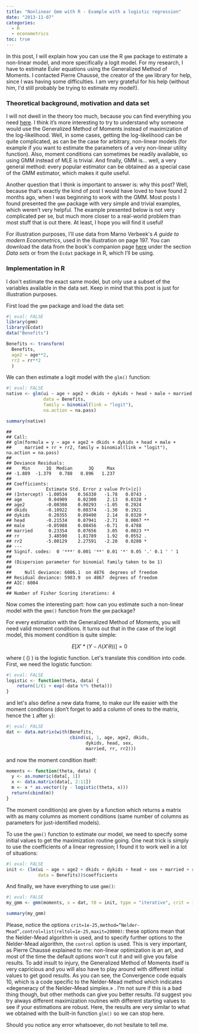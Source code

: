 ```yaml
---
title: "Nonlinear Gmm with R - Example with a logistic regression"
date: "2013-11-07"
categories:
  - R
  - econometrics
toc: true
---
```


<!-- MathJax scripts -->
<script type="text/javascript" async
  src="https://cdn.mathjax.org/mathjax/latest/MathJax.js?config=TeX-MML-AM_CHTML">
</script>

</head>


<body>
<p>In this post, I will explain how you can use the R <code>gmm</code> package to estimate a non-linear model, and more specifically a logit model. For my research, I have to estimate Euler equations using the Generalized Method of Moments. I contacted Pierre Chaussé, the creator of the <code>gmm</code> library for help, since I was having some difficulties. I am very grateful for his help (without him, I&#39;d still probably be trying to estimate my model!).</p>

<h3>Theoretical background, motivation and data set</h3>

<p>I will not dwell in the theory too much, because you can find everything you need <a href="https://en.wikipedia.org/wiki/Generalized_method_of_moments">here</a>. I think it's more interesting to try to understand why someone would use the Generalized Method of Moments instead of maximization of the log-likelihood. Well, in some cases, getting the log-likelihood can be quite complicated, as can be the case for arbitrary, non-linear models (for example if you want to estimate the parameters of a very non-linear utility function). Also, moment conditions can sometimes be readily available, so using GMM instead of MLE is trivial. And finally, GMM is... well, a very general method: every popular estimator can be obtained as a special case of the GMM estimator, which makes it quite useful.</p>

<p>Another question that I think is important to answer is: why this post? Well, because that's exactly the kind of post I would have loved to have found 2 months ago, when I was beginning to work with the GMM. Most posts I found presented the <code>gmm</code> package with very simple and trivial examples, which weren't very helpful. The example presented below is not very complicated per se, but much more closer to a real-world problem than most stuff that is out there. At least, I hope you will find it useful!</p>

<p>For illustration purposes, I&#39;ll use data from Marno Verbeek&#39;s <em>A guide to modern Econometrics</em>, used in the illustration on page 197. You can download the data from the book&#39;s companion page <a href="http://www.econ.kuleuven.ac.be/gme/">here</a> under the section <em>Data sets</em> or from the <code>Ecdat</code> package in R, which I'll be using.</p>

<h3>Implementation in R</h3>

<p>I don&#39;t estimate the exact same model, but only use a subset of the variables available in the data set. Keep in mind that this post is just for illustration purposes.</p>

<p>First load the <code>gmm</code> package and load the data set:</p>

```r
#| eval: FALSE
library(gmm)
library(Ecdat)
data("Benefits")

Benefits <- transform(
  Benefits,
  age2 = age**2,
  rr2 = rr**2
  )
```


<p>We can then estimate a logit model with the <code>glm()</code> function:</p>

```r
#| eval: FALSE
native <- glm(ui ~ age + age2 + dkids + dykids + head + male + married + rr + rr2,
              data = Benefits,
              family = binomial(link = "logit"),
              na.action = na.pass)

summary(native)
```

<pre><code>## 
## Call:
## glm(formula = y ~ age + age2 + dkids + dykids + head + male + 
##     married + rr + rr2, family = binomial(link = "logit"), na.action = na.pass)
## 
## Deviance Residuals: 
##    Min      1Q  Median      3Q     Max  
## -1.889  -1.379   0.788   0.896   1.237  
## 
## Coefficients:
##             Estimate Std. Error z value Pr(&gt;|z|)   
## (Intercept) -1.00534    0.56330   -1.78   0.0743 . 
## age          0.04909    0.02300    2.13   0.0328 * 
## age2        -0.00308    0.00293   -1.05   0.2924   
## dkids       -0.10922    0.08374   -1.30   0.1921   
## dykids       0.20355    0.09490    2.14   0.0320 * 
## head        -0.21534    0.07941   -2.71   0.0067 **
## male        -0.05988    0.08456   -0.71   0.4788   
## married      0.23354    0.07656    3.05   0.0023 **
## rr           3.48590    1.81789    1.92   0.0552 . 
## rr2         -5.00129    2.27591   -2.20   0.0280 * 
## ---
## Signif. codes:  0 &#39;***&#39; 0.001 &#39;**&#39; 0.01 &#39;*&#39; 0.05 &#39;.&#39; 0.1 &#39; &#39; 1
## 
## (Dispersion parameter for binomial family taken to be 1)
## 
##     Null deviance: 6086.1  on 4876  degrees of freedom
## Residual deviance: 5983.9  on 4867  degrees of freedom
## AIC: 6004
## 
## Number of Fisher Scoring iterations: 4
</code></pre>

<p>Now comes the interesting part: how can you estimate such a non-linear model with the <code>gmm()</code> function from the <code>gmm</code> package? </p>

<p>For every estimation with the Generalized Method of Moments, you will need valid moment conditions. It turns out that in the case of the logit model, this moment condition is quite simple:</p>

$$E[X' * (Y-\Lambda(X'\theta))] = 0$$

<p>where \( \Lambda() \) is the logistic function. Let&#39;s translate this condition into code. First, we need the logistic function:</p>

```r
#| eval: FALSE
logistic <- function(theta, data) {
    return(1/(1 + exp(-data %*% theta)))
}
```

<p>and let&#39;s also define a new data frame, to make our life easier with the moment conditions (don't forget to add a column of ones to the matrix, hence the <code>1</code> after <code>y</code>):</p>

```r
#| eval: FALSE
dat <- data.matrix(with(Benefits,
                        cbind(ui, 1, age, age2, dkids,
                              dykids, head, sex,
                              married, rr, rr2)))
```

<p>and now the moment condition itself:</p>

```r
moments <- function(theta, data) {
  y <- as.numeric(data[, 1])
  x <- data.matrix(data[, 2:11])
  m <- x * as.vector((y - logistic(theta, x)))
  return(cbind(m))
}
```

<p>The moment condition(s) are given by a function which returns a matrix with as many columns as moment conditions (same number of columns as parameters for just-identified models).</p>

<p>To use the <code>gmm()</code> function to estimate our model, we need to specify some initial values to get the maximization routine going. One neat trick is simply to use the coefficients of a linear regression; I found it to work well in a lot of situations:</p>


```r
#| eval: FALSE
init <- (lm(ui ~ age + age2 + dkids + dykids + head + sex + married + rr + rr2,
            data = Benefits))$coefficients
```

<p>And finally, we have everything to use <code>gmm()</code>:</p>

```r
#| eval: FALSE
my_gmm <- gmm(moments, x = dat, t0 = init, type = "iterative", crit = 1e-25, wmatrix = "optimal", method = "Nelder-Mead", control = list(reltol = 1e-25, maxit = 20000))

summary(my_gmm)
```

<p>Please, notice the options <code>crit=1e-25,method="Nelder-Mead",control=list(reltol=1e-25,maxit=20000)</code>: these options mean that the Nelder-Mead algorithm is used, and to specify further options to the Nelder-Mead algorithm, the <code>control</code> option is used. This is very important, as Pierre Chaussé explained to me: non-linear optimization is an art, and most of the time the default options won&#39;t cut it and will give you false results. To add insult to injury, the Generalized Method of Moments itself is very capricious and you will also have to play around with different initial values to get good results. As you can see, the Convergence code equals 10, which is a code specific to the Nelder-Mead method which indicates «degeneracy of the Nelder–Mead simplex.» . I'm not sure if this is a bad thing though, but other methods can give you better results. I'd suggest you try always different maximization routines with different starting values to see if your estimations are robust. Here, the results are very similar to what we obtained with the built-in function <code>glm()</code> so we can stop here.</p>


<p>Should you notice any error whatsoever, do not hesitate to tell me.</p>

</body>



